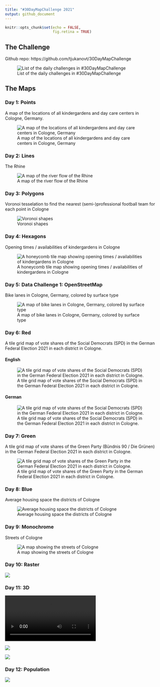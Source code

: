 ```yaml
---
title: "#30DayMapChallenge 2021"
output: github_document
---
```


```r
knitr::opts_chunk$set(echo = FALSE,
                      fig.retina = TRUE)
```

## The Challenge

Github repo: https://github.com/tjukanovt/30DayMapChallenge

![List of the daily challenges in #30DayMapChallenge](https://raw.githubusercontent.com/tjukanovt/30DayMapChallenge/master/images/30dmpc_2021.png)

## The Maps

### Day 1: Points

A map of the locations of all kindergardens and day care centers in Cologne, Germany.

![A map of the locations of all kindergardens and day care centers in Cologne, Germany](plots/day01_points_01.png)

### Day 2: Lines

The Rhine

![A map of the river flow of the Rhine](plots/day02_lines.png)

### Day 3: Polygons

Voronoi tesselation to find the nearest (semi-)professional football team for each point in Cologne

![Voronoi shapes](plots/day03_polygons_football_grounds.png)


### Day 4: Hexagons

Opening times / availabilities of kindergardens in Cologne

![A honeycomb tile map showing opening times / availabilities of kindergardens in Cologne](plots/day04_hexagons.png)

### Day 5: Data Challenge 1: OpenStreetMap

Bike lanes in Cologne, Germany, colored by surface type

![A map of bike lanes in Cologne, Germany, colored by surface type](plots/day05_osmdata_bike-lanes.png)

### Day 6: Red

A tile grid map of vote shares of the Social Democrats (SPD) in the German Federal Election 2021 in each district in Cologne.

#### English

![A tile grid map of vote shares of the Social Democrats (SPD) in the German Federal Election 2021 in each district in Cologne.](plots/day06_red_vote-share-spd_en.png)

#### German

![A tile grid map of vote shares of the Social Democrats (SPD) in the German Federal Election 2021 in each district in Cologne.](plots/day06_red_vote-share-spd_de.png)


### Day 7: Green

A tile grid map of vote shares of the Green Party (Bündnis 90 / Die Grünen) in the German Federal Election 2021 in each district in Cologne.

![A tile grid map of vote shares of the Green Party in the German Federal Election 2021 in each district in Cologne.](plots/day07_green_vote-share-greens_en.png)

### Day 8: Blue

Average housing space the districts of Cologne

![Average housing space the districts of Cologne](plots/day08-blue-area_living_inset.png)

### Day 9: Monochrome

Streets of Cologne

![A map showing the streets of Cologne](plots/day09_monochrome-streets.png)

### Day 10: Raster

![](plots/day10_raster.png)


### Day 11: 3D

![](plots/day11-3d-turnout.mp4)

![](plots/day11-3d-turnout_optimized.gif)

![](plots/day11-3d-turnout_snapshot.png)


### Day 12: Population

![](plots/day12-population-animated.gif)
